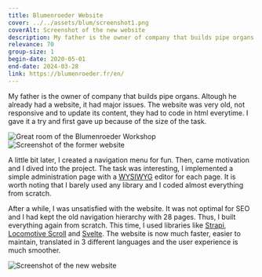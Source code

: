 ```yaml
---
title: Blumenroeder Website
cover: ../../assets/blum/screenshot1.png
coverAlt: Screenshot of the new website
description: My father is the owner of company that builds pipe organs. Altough he already had a website, it had major issues. The website was very old, not responsive and to update its content, they had to code in html everytime. I gave it a try and first gave up because of the size of the task.
relevance: 70
group-size: 1
begin-date: 2020-05-01
end-date: 2024-03-28
link: https://blumenroeder.fr/en/
---
```



My father is the owner of company that builds pipe organs. Altough he already had a website, it had major issues. The website was very old, not responsive and to update its content, they had to code in html everytime. I gave it a try and first gave up because of the size of the task.


<Image src={greatroom} alt="Great room of the Blumenroeder Workshop" />
<Image src={former} alt="Screenshot of the former website" />

A little bit later, I created a navigation menu for fun. Then, came motivation and I dived into the project. The task was interesting, I implemented a simple administration page with a [WYSIWYG](https://ckeditor.com/ckeditor-5/demo/feature-rich/) editor for each page. It is worth noting that I barely used any library and I coded almost everything from scratch.

After a while, I was unsatisfied with the website. It was not optimal for SEO and I had kept the old navigation hierarchy with 28 pages. Thus, I built everything again from scratch. This time, I used libraries like [Strapi](https://strapi.io/), [Locomotive Scroll](https://locomotivemtl.github.io/locomotive-scroll/) and [Svelte](https://svelte.dev/). The website is now much faster, easier to maintain, translated in 3 different languages and the user experience is much smoother.



<Image src={screenshot1} alt="Screenshot of the new website" />